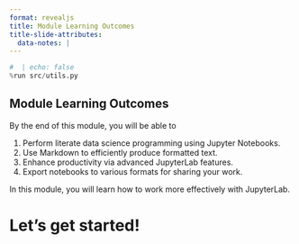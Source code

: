 ```yaml
---
format: revealjs
title: Module Learning Outcomes
title-slide-attributes:
  data-notes: |
---
```


```python
#  | echo: false
%run src/utils.py
```


## Module Learning Outcomes

By the end of this module, you will be able to

1. Perform literate data science programming using Jupyter Notebooks.
2. Use Markdown to efficiently produce formatted text.
3. Enhance productivity via advanced JupyterLab features.
4. Export notebooks to various formats for sharing your work.

:::{.notes}
In this module, you will learn how to work more effectively with JupyterLab.
:::


# Let's get started!
